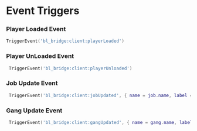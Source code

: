 # Event Triggers

### Player Loaded Event

```lua
TriggerEvent('bl_bridge:client:playerLoaded')
```

### Player UnLoaded Event
```lua
 TriggerEvent('bl_bridge:client:playerUnloaded')
```

### Job Update Event
```lua
 TriggerEvent('bl_bridge:client:jobUpdated', { name = job.name, label = job.label, onDuty = job.onduty, type = job.type, isBoss = job.isboss, grade = { name = job.grade.level, label = job.grade.name, salary = job.payment } })
```

### Gang Update Event
```lua
 TriggerEvent('bl_bridge:client:gangUpdated', { name = gang.name, label = gang.label, isBoss = gang.isboss, grade = { name = gang.grade.level, label = gang.grade.label } })
```
